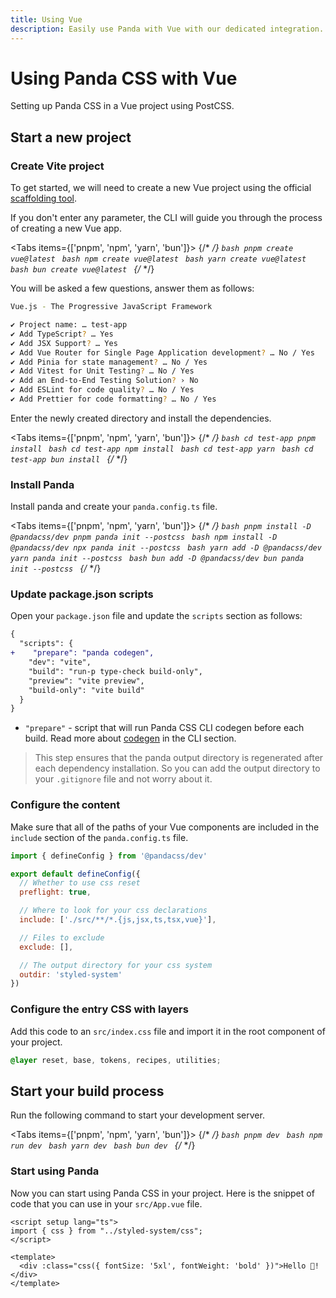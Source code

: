 ```yaml
---
title: Using Vue
description: Easily use Panda with Vue with our dedicated integration.
---
```


# Using Panda CSS with Vue

Setting up Panda CSS in a Vue project using PostCSS.

## Start a new project

<Steps>

### Create Vite project

To get started, we will need to create a new Vue project using the official [scaffolding tool](https://github.com/vuejs/create-vue).

If you don't enter any parameter, the CLI will guide you through the process of creating a new Vue app.

<Tabs items={['pnpm', 'npm', 'yarn', 'bun']}>
  {/* <!-- prettier-ignore-start --> */}
  <Tab>
    ```bash
    pnpm create vue@latest
    ```
  </Tab>
  <Tab>
    ```bash
    npm create vue@latest
    ```
  </Tab>
  <Tab>
    ```bash
    yarn create vue@latest
    ```
  </Tab>
  <Tab>
    ```bash
    bun create vue@latest
    ```
  </Tab>
  {/* <!-- prettier-ignore-end --> */}
</Tabs>

You will be asked a few questions, answer them as follows:

```bash
Vue.js - The Progressive JavaScript Framework

✔ Project name: … test-app
✔ Add TypeScript? … Yes
✔ Add JSX Support? … Yes
✔ Add Vue Router for Single Page Application development? … No / Yes
✔ Add Pinia for state management? … No / Yes
✔ Add Vitest for Unit Testing? … No / Yes
✔ Add an End-to-End Testing Solution? › No
✔ Add ESLint for code quality? … No / Yes
✔ Add Prettier for code formatting? … No / Yes
```

Enter the newly created directory and install the dependencies.

<Tabs items={['pnpm', 'npm', 'yarn', 'bun']}>
  {/* <!-- prettier-ignore-start --> */}
  <Tab>
    ```bash
    cd test-app
    pnpm install
    ```
  </Tab>
  <Tab>
    ```bash
    cd test-app
    npm install
    ```
  </Tab>
  <Tab>
    ```bash
    cd test-app
    yarn
    ```
  </Tab>
  <Tab>
    ```bash
    cd test-app
    bun install
    ```
  </Tab>
  {/* <!-- prettier-ignore-end --> */}
</Tabs>

### Install Panda

Install panda and create your `panda.config.ts` file.

<Tabs items={['pnpm', 'npm', 'yarn', 'bun']}>
  {/* <!-- prettier-ignore-start --> */}
  <Tab>
    ```bash
    pnpm install -D @pandacss/dev
    pnpm panda init --postcss
    ```
  </Tab>
  <Tab>
    ```bash
    npm install -D @pandacss/dev
    npx panda init --postcss
    ```
  </Tab>
  <Tab>
    ```bash
    yarn add -D @pandacss/dev
    yarn panda init --postcss
    ```
  </Tab>
  <Tab>
    ```bash
    bun add -D @pandacss/dev
    bun panda init --postcss
    ```
  </Tab>
  {/* <!-- prettier-ignore-end --> */}
</Tabs>

### Update package.json scripts

Open your `package.json` file and update the `scripts` section as follows:

```diff {3} filename="package.json"
{
  "scripts": {
+    "prepare": "panda codegen",
    "dev": "vite",
    "build": "run-p type-check build-only",
    "preview": "vite preview",
    "build-only": "vite build"
  }
}
```

- `"prepare"` - script that will run Panda CSS CLI codegen before each build. Read more about [codegen](/docs/references/cli#panda-codegen) in the CLI section.

> This step ensures that the panda output directory is regenerated after each dependency installation. So you can add the output directory to your `.gitignore` file and not worry about it.

### Configure the content

Make sure that all of the paths of your Vue components are included in the `include` section of the `panda.config.ts` file.

```js {8, 17} filename="panda.config.ts"
import { defineConfig } from '@pandacss/dev'

export default defineConfig({
  // Whether to use css reset
  preflight: true,

  // Where to look for your css declarations
  include: ['./src/**/*.{js,jsx,ts,tsx,vue}'],

  // Files to exclude
  exclude: [],

  // The output directory for your css system
  outdir: 'styled-system'
})
```

### Configure the entry CSS with layers

Add this code to an `src/index.css` file and import it in the root component of your project.

```css filename="src/index.css"
@layer reset, base, tokens, recipes, utilities;
```

## Start your build process

Run the following command to start your development server.

<Tabs items={['pnpm', 'npm', 'yarn', 'bun']}>
  {/* <!-- prettier-ignore-start --> */}
  <Tab>
    ```bash
    pnpm dev
    ```
  </Tab>
  <Tab>
    ```bash
    npm run dev
    ```
  </Tab>
  <Tab>
    ```bash
    yarn dev
    ```
  </Tab>
  <Tab>
    ```bash
    bun dev
    ```
  </Tab>
  {/* <!-- prettier-ignore-end --> */}
</Tabs>

### Start using Panda

Now you can start using Panda CSS in your project.
Here is the snippet of code that you can use in your `src/App.vue` file.

```vue-html filename="src/App.vue"
<script setup lang="ts">
import { css } from "../styled-system/css";
</script>

<template>
  <div :class="css({ fontSize: '5xl', fontWeight: 'bold' })">Hello 🐼!</div>
</template>
```

</Steps>
